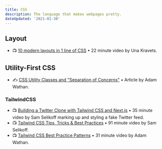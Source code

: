 ```yaml
---
title: CSS
description: The language that makes webpages pretty.
dateUpdated: '2021-01-30'
---
```


## Layout

- 📺 [10 modern layouts in 1 line of CSS](https://m.youtube.com/watch?v=qm0IfG1GyZU) • 22 minute video by Una Kravets.

## Utility-First CSS

- ✍️ [CSS Utility Classes and "Separation of Concerns"](https://adamwathan.me/css-utility-classes-and-separation-of-concerns/) • Article by Adam Wathan.

### TailwindCSS

- 📺 [Building a Twitter Clone with Tailwind CSS and Next.js](https://m.youtube.com/watch?v=Ra5SUzeXOac) • 35 minute video by Sam Selikoff marking up and styling a fake Twitter feed.
- 📺 [Tailwind CSS Tips, Tricks & Best Practices](https://m.youtube.com/watch?v=nqNIy8HkEQ8) • 91 minute video by Sam Selikoff.
- 📺 [Tailwind CSS Best Practice Patterns](https://m.youtube.com/watch?v=J_7_mnFSLDg) • 31 minute video by Adam Wathan.
